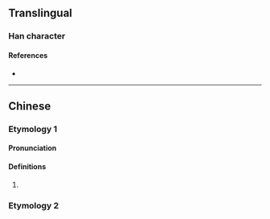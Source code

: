 {{also|𬇕|漫}}
{{character info/new}}
==Translingual==

===Han character===
{{Han char|rn=85|rad=水|as=13|sn=16|four=34127|canj=ETWB|ids=⿰氵萬}}

====References====
* {{Han ref|kx=0653.140|dkj=18401|hdz=31752.100|uh=6FAB|ud=28587|bh=EA42|bd=59970}}

----

==Chinese==
{{zh-forms|s=𬇕}}

===Etymology 1===
====Pronunciation====
{{zh-pron
|m=wàn
|c=
|mc=
|oc=
|ma=
|cat=pn
}}

====Definitions====
{{zh-hanzi}}

# {{n-g|[[use]]d in [[placename]]s}}
#: {{zh-x|^澫尾|the name of a place in [[Guangxi]]}}
#: {{zh-x|^白沙澫|the name of a place in Guangxi}}
#: {{zh-x|^澫源|the name of a river in Guangxi}}

===Etymology 2===
{{zh-see|漫|a}}